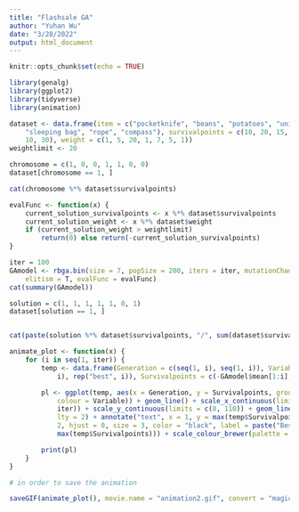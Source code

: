 ```yaml
---
title: "Flashsale GA"
author: "Yuhan Wu"
date: "3/28/2022"
output: html_document
---
```


```r
knitr::opts_chunk$set(echo = TRUE)

```

```r
library(genalg)
library(ggplot2)
library(tidyverse)
library(animation)

dataset <- data.frame(item = c("pocketknife", "beans", "potatoes", "unions", 
    "sleeping bag", "rope", "compass"), survivalpoints = c(10, 20, 15, 2, 30, 
    10, 30), weight = c(1, 5, 20, 1, 7, 5, 1))
weightlimit <- 20

chromosome = c(1, 0, 0, 1, 1, 0, 0)
dataset[chromosome == 1, ]

cat(chromosome %*% dataset$survivalpoints)

evalFunc <- function(x) {
    current_solution_survivalpoints <- x %*% dataset$survivalpoints
    current_solution_weight <- x %*% dataset$weight
    if (current_solution_weight > weightlimit) 
        return(0) else return(-current_solution_survivalpoints)
}

iter = 100
GAmodel <- rbga.bin(size = 7, popSize = 200, iters = iter, mutationChance = 0.03, 
    elitism = T, evalFunc = evalFunc)
cat(summary(GAmodel))

solution = c(1, 1, 1, 1, 1, 0, 1)
dataset[solution == 1, ]


cat(paste(solution %*% dataset$survivalpoints, "/", sum(dataset$survivalpoints)))


```

```r
animate_plot <- function(x) {
    for (i in seq(1, iter)) {
        temp <- data.frame(Generation = c(seq(1, i), seq(1, i)), Variable = c(rep("mean", 
            i), rep("best", i)), Survivalpoints = c(-GAmodel$mean[1:i], -GAmodel$best[1:i]))

        pl <- ggplot(temp, aes(x = Generation, y = Survivalpoints, group = Variable, 
            colour = Variable)) + geom_line() + scale_x_continuous(limits = c(0, 
            iter)) + scale_y_continuous(limits = c(0, 110)) + geom_line(y = max(temp$Survivalpoints), 
            lty = 2) + annotate("text", x = 1, y = max(temp$Survivalpoints) + 
            2, hjust = 0, size = 3, color = "black", label = paste("Best solution:", 
            max(temp$Survivalpoints))) + scale_colour_brewer(palette = "Set1") 

        print(pl)
    }
}

# in order to save the animation

saveGIF(animate_plot(), movie.name = "animation2.gif", convert = "magick",interval = 0.1, outdir = getwd())
```

